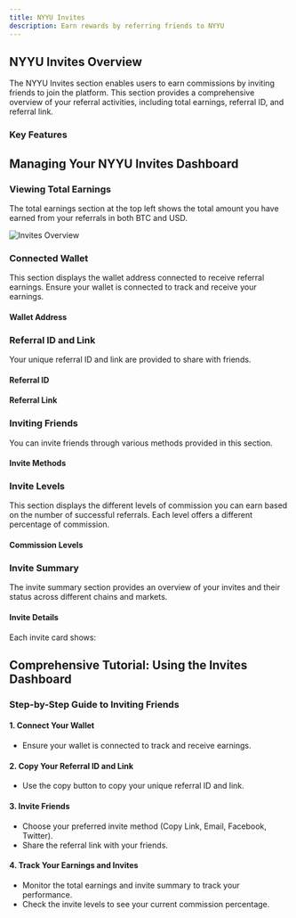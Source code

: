 ```yaml
---
title: NYYU Invites
description: Earn rewards by referring friends to NYYU
---
```



## NYYU Invites Overview

The NYYU Invites section enables users to earn commissions by inviting friends to join the platform. This section provides a comprehensive overview of your referral activities, including total earnings, referral ID, and referral link.

### Key Features

<Cards>
<Card title="Total Earnings" description="Displays the total earned from friends." />
<Card title="Connected Wallet" description="Shows the wallet connected for receiving referral earnings." />
<Card title="Referral ID and Link" description="Provides a unique referral ID and link to invite friends." />
<Card title="Invite Options" description="Multiple options to invite friends via link, email, Facebook, or Twitter." />
<Card title="Invite Levels" description="Different commission levels based on the number of successful referrals." />
<Card title="Invite Summary" description="Overview of invites and their completion status across different chains." />
</Cards>

## Managing Your NYYU Invites Dashboard

### Viewing Total Earnings

The total earnings section at the top left shows the total amount you have earned from your referrals in both BTC and USD.

![Invites Overview](/img/Invites.png)



### Connected Wallet

This section displays the wallet address connected to receive referral earnings. Ensure your wallet is connected to track and receive your earnings.

#### Wallet Address

<Cards>
<Card title="Connected Wallet" description="Displays your wallet address." />
<Card title="Copy Button" description="Allows you to copy the wallet address for easy sharing." />
</Cards>

### Referral ID and Link

Your unique referral ID and link are provided to share with friends.

#### Referral ID

<Cards>
<Card title="Referral ID" description="A unique identifier for your referral activities." />
<Card title="Copy Button" description="Allows you to copy the referral ID." />
</Cards>

#### Referral Link

<Cards>
<Card title="Referral Link" description="A unique link to invite friends." />
<Card title="Copy Button" description="Allows you to copy the referral link." />
</Cards>

### Inviting Friends

You can invite friends through various methods provided in this section.

#### Invite Methods

<Cards>
<Card title="Copy Link" description="Copy the referral link to share manually." />
<Card title="Invite via Email" description="Use the email invite option to send an invite directly." />
<Card title="Post to Facebook" description="Share the referral link on Facebook." />
<Card title="Tweet" description="Share the referral link on Twitter." />
</Cards>

### Invite Levels

This section displays the different levels of commission you can earn based on the number of successful referrals. Each level offers a different percentage of commission.

#### Commission Levels

<Cards>
<Card title="10%" description="Base level commission." />
<Card title="20% - 60%" description="Higher commission levels based on performance." />
</Cards>

### Invite Summary

The invite summary section provides an overview of your invites and their status across different chains and markets.

#### Invite Details

<Cards>
<Card title="NDB Invites" description="Invites for NDB purchases on Binance Smart Chain." />
<Card title="Ethereum Invites" description="Invites for Ethereum Chain." />
<Card title="Solana Invites" description="Invites for Solana Chain." />
<Card title="BNB Invites" description="Invites for Binance Smart Chain." />
<Card title="NDB City Invites" description="Invites for specific locations." />
</Cards>

Each invite card shows:

<Cards>
<Card title="Chain and Market" description="The specific chain and market the invite is for." />
<Card title="Earnings" description="The amount earned from successful invites." />
<Card title="Invite Status" description="The number of invites sent and completed." />
</Cards>

## Comprehensive Tutorial: Using the Invites Dashboard

### Step-by-Step Guide to Inviting Friends

#### 1. Connect Your Wallet

- Ensure your wallet is connected to track and receive earnings.

#### 2. Copy Your Referral ID and Link

- Use the copy button to copy your unique referral ID and link.

#### 3. Invite Friends

- Choose your preferred invite method (Copy Link, Email, Facebook, Twitter).
- Share the referral link with your friends.

#### 4. Track Your Earnings and Invites

- Monitor the total earnings and invite summary to track your performance.
- Check the invite levels to see your current commission percentage.